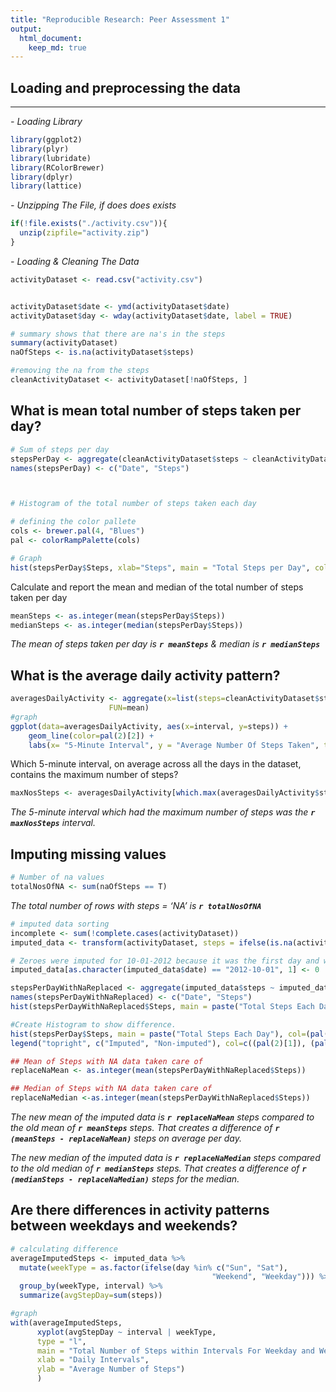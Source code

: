```yaml
---
title: "Reproducible Research: Peer Assessment 1"
output: 
  html_document:
    keep_md: true
---
```



## Loading and preprocessing the data
______________________________________________
*- Loading Library*

```R
library(ggplot2)
library(plyr)
library(lubridate)
library(RColorBrewer)
library(dplyr)
library(lattice)
```

*- Unzipping The File, if does does exists*
```R
if(!file.exists("./activity.csv")){
  unzip(zipfile="activity.zip")
}
```

*- Loading & Cleaning The Data*
```R
activityDataset <- read.csv("activity.csv")


activityDataset$date <- ymd(activityDataset$date)
activityDataset$day <- wday(activityDataset$date, label = TRUE)

# summary shows that there are na's in the steps
summary(activityDataset)
naOfSteps <- is.na(activityDataset$steps)

#removing the na from the steps
cleanActivityDataset <- activityDataset[!naOfSteps, ]

```

## What is mean total number of steps taken per day?
```R
# Sum of steps per day
stepsPerDay <- aggregate(cleanActivityDataset$steps ~ cleanActivityDataset$date, FUN=sum)
names(stepsPerDay) <- c("Date", "Steps")



# Histogram of the total number of steps taken each day

# defining the color pallete
cols <- brewer.pal(4, "Blues")
pal <- colorRampPalette(cols)

# Graph
hist(stepsPerDay$Steps, xlab="Steps", main = "Total Steps per Day", col = rev(pal(4)))
```

Calculate and report the mean and median of the total number of steps taken per day
```R
meanSteps <- as.integer(mean(stepsPerDay$Steps))
medianSteps <- as.integer(median(stepsPerDay$Steps))
```
<i>The mean of steps taken per day is <b>`r meanSteps`</b> & median is <b>`r medianSteps`</b></i>

## What is the average daily activity pattern?
```R
averagesDailyActivity <- aggregate(x=list(steps=cleanActivityDataset$steps), by=list(interval=cleanActivityDataset$interval),
                      FUN=mean)
#graph
ggplot(data=averagesDailyActivity, aes(x=interval, y=steps)) +
    geom_line(color=pal(2)[2]) +
    labs(x= "5-Minute Interval", y = "Average Number Of Steps Taken", title="Average Daily Activity Pattern")
```

Which 5-minute interval, on average across all the days in the dataset, contains the maximum number of steps?
```R
maxNosSteps <- averagesDailyActivity[which.max(averagesDailyActivity$steps),]$interval
```
<i>The 5-minute interval which had the maximum number of steps was the <b>`r maxNosSteps`</b> interval.</i> 


## Imputing missing values

```R
# Number of na values
totalNosOfNA <- sum(naOfSteps == T)
```
<i>The total number of rows with steps = ‘NA’ is <b>`r totalNosOfNA`</b></i>

```R
# imputed data sorting
incomplete <- sum(!complete.cases(activityDataset))
imputed_data <- transform(activityDataset, steps = ifelse(is.na(activityDataset$steps), averagesDailyActivity$steps[match(activityDataset$interval, averagesDailyActivity$interval)], activityDataset$steps))

# Zeroes were imputed for 10-01-2012 because it was the first day and would have been over 9,000 steps higher than the following day, which had only 126 steps. NAs then were assumed to be zeros to fit the rising trend of the data.
imputed_data[as.character(imputed_data$date) == "2012-10-01", 1] <- 0

stepsPerDayWithNaReplaced <- aggregate(imputed_data$steps ~ imputed_data$date, FUN=sum)
names(stepsPerDayWithNaReplaced) <- c("Date", "Steps")
hist(stepsPerDayWithNaReplaced$Steps, main = paste("Total Steps Each Day"), col=(pal(2)[1]), xlab="Number of Steps")

#Create Histogram to show difference. 
hist(stepsPerDay$Steps, main = paste("Total Steps Each Day"), col=(pal(2)[2]), xlab="Number of Steps", add=T)
legend("topright", c("Imputed", "Non-imputed"), col=c((pal(2)[1]), (pal(2)[2])), lwd=10)

```

```R
## Mean of Steps with NA data taken care of
replaceNaMean <- as.integer(mean(stepsPerDayWithNaReplaced$Steps))

## Median of Steps with NA data taken care of
replaceNaMedian <-as.integer(mean(stepsPerDayWithNaReplaced$Steps))

```
<i>
The new mean of the imputed data is <b>`r replaceNaMean`</b> steps compared to the old mean of <b>`r meanSteps`</b> steps. That creates a difference of <b>`r (meanSteps - replaceNaMean)`</b> steps on average per day.

The new median of the imputed data is <b>`r replaceNaMedian`</b> steps compared to the old median of <b>`r medianSteps`</b> steps. That creates a difference of <b>`r (medianSteps - replaceNaMedian)`</b> steps for the median.

</i>

## Are there differences in activity patterns between weekdays and weekends?
```R

# calculating difference 
averageImputedSteps <- imputed_data %>%
  mutate(weekType = as.factor(ifelse(day %in% c("Sun", "Sat"),
                                             "Weekend", "Weekday"))) %>%
  group_by(weekType, interval) %>%
  summarize(avgStepDay=sum(steps))

#graph
with(averageImputedSteps, 
      xyplot(avgStepDay ~ interval | weekType, 
      type = "l",      
      main = "Total Number of Steps within Intervals For Weekday and Weekend.",
      xlab = "Daily Intervals",
      ylab = "Average Number of Steps")
      )

```